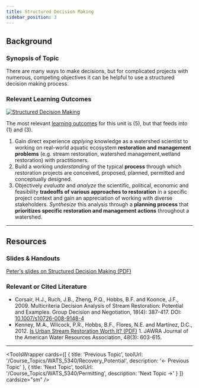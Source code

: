 ```yaml
---
title: Structured Decision Making
sidebar_position: 3
---
```



## Background

### Synopsis of Topic

There are many ways to make decisions, but for complicated projects with numerous, competing objectives it can be helpful to use a structured decision making process.

### Relevant Learning Outcomes

[![Structured Decision Making](/img/SDM.png)](/img/SDM.png)

The most relevant [learning outcomes](/Syllabus/Learning_Outcomes) for this unit is (5), but that feeds into (1) and (3).

1. Gain direct experience *applying* knowledge as a watershed scientist to working on real-world aquatic ecosystem **restoration and management problems** (e.g. stream restoration, watershed management,wetland restoration) with practitioners. 
2. Build a working *understanding* of the typical **process** through which restoration projects are conceived, proposed, planned, permitted and conceptually designed. 
3. Objectively *evaluate* and *analyze* the scientific, political, economic and feasibility **tradeoffs of various approaches to restoration** in a specific project context and gain an appreciation of working with diverse stakeholders. *Synthesize* this analysis through a **planning process** that **prioritizes specific restoration and management actions** throughout a watershed.

------
## Resources

### Slides & Handouts


[Peter's slides on Structured Decision Making (PDF)](https://s3-us-west-2.amazonaws.com/etalweb.joewheaton.org/Courses/WATS5340/2018/14SEP2018_RestoPlanningProcess_MCDA_prw.pdf)

### Relevant or Cited Literature

- Corsair, H.J., Ruch, J.B., Zheng, P.Q., Hobbs, B.F. and Koonce, J.F., 2009. Multicriteria Decision Analysis of Stream Restoration: Potential and Examples. Group Decision and Negotiation, 18(4): 387-417. DOI: [10.1007/s10726-008-9148-4](http://dx.doi.org/10.1007/s10726-008-9148-4)
- Kenney, M.A., Wilcock, P.R., Hobbs, B.F., Flores, N.E. and Martínez, D.C., 2012. [Is Urban Stream Restoration Worth It? (PDF)](http://all-geo.org/jefferson/wp-content/uploads/2012/12/Kenney-2012-is-urban-restoration-worth-it.pdf) 1. JAWRA Journal of the American Water Resources Association, 48(3): 603-615.


------

<ToolsWrapper
  cards={[
	{
	  title: 'Previous Topic',
	  toolUrl: '/Course_Topics/WATS_5340/Recovery_Potential',
	  description: '← Previous Topic'
	},
	{
	  title: 'Next Topic',
	  toolUrl: '/Course_Topics/WATS_5340/Permitting',
	  description: 'Next Topic →'
	}
  ]}
  cardsize="sm"
/>
